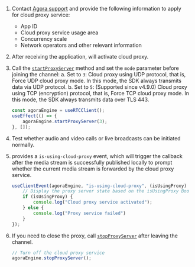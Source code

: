 <PlatformWrapper platform="react-js">

1. Contact [Agora support](mailto:support@agora.io) and provide the following information to apply for cloud proxy service:
    - App ID
    - Cloud proxy service usage area
    - Concurrency scale
    - Network operators and other relevant information

1. After receiving the application, <Vg k="COMPANY" /> will activate cloud proxy.

1. Call the [`startProxyServer`](https://api-ref.agora.io/en/video-sdk/web/4.x/interfaces/iagorartcclient.html#startproxyserver) method and set the `mode` parameter before joining the channel:
    a. Set to `3`: Cloud proxy using UDP protocol, that is, Force UDP cloud proxy mode. In this mode, the SDK always transmits data via UDP protocol.
    b. Set to `5`: (Supported since v4.9.0) Cloud proxy using TCP (encryption) protocol, that is, Force TCP cloud proxy mode. In this mode, the SDK always transmits data over TLS 443.

    ```javascript
    const agoraEngine = useRTCClient();
    useEffect(() => {
        agoraEngine.startProxyServer(3);
    }, []);
    ```

1. Test whether audio and video calls or live broadcasts can be initiated normally.

1. <Vg k="VSDK" /> provides a `is-using-cloud-proxy` event, which will trigger the callback after the media stream is successfully published locally to prompt whether the current media stream is forwarded by the cloud proxy service.

    ```javascript
    useClientEvent(agoraEngine, "is-using-cloud-proxy", (isUsingProxy) => {
        // Display the proxy server state based on the isUsingProxy Boolean variable.
        if (isUsingProxy) {
            console.log("Cloud proxy service activated");
        } else {
            console.log("Proxy service failed")
        }
    });
    ```

1. If you need to close the proxy, call [`stopProxyServer`](https://api-ref.agora.io/en/video-sdk/web/4.x/interfaces/iagorartcclient.html#stopproxyserver) after leaving the channel.

    ```javascript
    // Turn off the cloud proxy service
    agoraEngine.stopProxyServer();
    ```

</PlatformWrapper>

